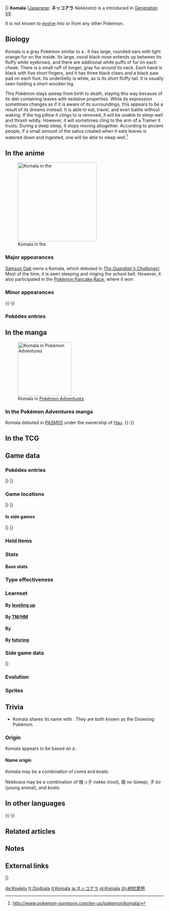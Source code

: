 {{PokémonPrevNext/Head|type=Normal}}
{{PokémonPrevNext/Pokémon|type=Normal|prevnum=774|prev=Minior|nextnum=776|next=Turtonator|roundleft=tl|roundright=tr}}
{{PokémonPrevNext/Disambig|species=Komala}}
|}
{{Pokémon Infobox
|name=Komala
|jname=ネッコアラ
|tmname=Nekkoara
|ndex=775
|type1=Normal
|category=Drowsing
|height-ftin=1'04"
|height-m=0.4
|weight-lbs=43.9
|weight-kg=19.9
|adex=222
|abilitylayout=1
|ability1=Comatose
|egggroupn=1
|egggroup1=Field
|eggcycles=20
|evtotal=2
|evat=2
|expyield=168
|lv100exp=1,250,000
|gendercode=127
|color=Blue
|catchrate=45
|body=12
|pokefordex=komala
|generation=7
|friendship=70
}}
'''Komala''' ([[List of Japanese Pokémon names|Japanese]]: '''ネッコアラ''' ''Nekkoara'') is a {{type|Normal}} {{OBP|Pokémon|species}} introduced in [[Generation VII]].

It is not known to [[Evolution|evolve]] into or from any other Pokémon.

==Biology==
Komala is a gray Pokémon similar to a {{wp|koala}}. It has large, rounded ears with light orange fur on the inside. Its large, ovoid black nose extends up between its fluffy white eyebrows, and there are additional white puffs of fur on each cheek. There is a small ruff of longer, gray fur around its neck. Each hand is black with five short fingers, and it has three black claws and a black paw pad on each foot. Its underbelly is white, as is its short fluffy tail. It is usually seen holding a short wooden log.

This Pokémon stays asleep from birth to death, staying this way because of its diet containing leaves with sedative properties. While its expression sometimes changes as if it is aware of its surroundings, this appears to be a result of its dreams instead. It is able to eat, travel, and even battle without waking. If the log pillow it clings to is removed, it will be unable to sleep well and thrash wildly. However, it will sometimes cling to the arm of a Trainer it trusts. During a deep sleep, it stops moving altogether. According to ancient people, if a small amount of the saliva created when it eats leaves is watered down and ingested, one will be able to sleep well.<ref>http://www.pokemon-sunmoon.com/en-us/pokemon/komala/</ref>

==In the anime==
[[File:Samson Komala.png|thumb|left|250px|Komala in the {{pkmn|anime}}]]
===Major appearances===
[[Samson Oak]] owns a Komala, which debuted in ''[[SM002|The Guardian's Challenge!]]''. Most of the time, it is seen sleeping and ringing the school bell. However, it also participated in the [[Pokémon Pancake Race]], where it won.

===Minor appearances===
{{-}}

===Pokédex entries===
{{Animedexheader|Alola}}
{{Animedexbody|SM013|Komala|Rotom Pokédex|Komala, the Drowsing Pokémon. A {{t|Normal}} type. Since its [[Ability]] is {{a|Comatose}}, Komala is always asleep. The log it clings to is a gift from its earliest days. It is said that Komala's behavior comes from a dream that it's having.}}
{{Animedexfooter/Pokémon|''Sun & Moon''|Alola}}

==In the manga==
[[File:Hau Komala Adventures.png|thumb|170px|Komala in [[Pokémon Adventures]]]]
===In the Pokémon Adventures manga===
Komala debuted in [[PASM05]] under the ownership of [[Hau]].
{{-}}

==In the TCG==
{{main|Komala (TCG)}}

==Game data==
===Pokédex entries===
{{Dex/Header|type=Normal}}
{{Dex/NA|gen=VII}}
{{Dex/Gen|gen=VII}}
{{Dex/Entry1|v=Sun|entry=It is born asleep, and it dies asleep. All its movements are apparently no more than the results of it tossing and turning in its dreams.}}
{{Dex/Entry1|v=Moon|entry=The log it holds was given to it by its parents at birth. It has also been known to cling to the arm of a friendly Trainer.}}
{{Dex/Entry1|v=Ultra Sun|entry=It stays asleep from the moment it's born. When it falls into a deep sleep, it stops moving altogether.}}
{{Dex/Entry1|v=Ultra Moon|entry=It remains asleep from birth to death as a result of the sedative properties of the leaves that form its diet.}}
|}
|}
{{Dex/Footer}}

===Game locations===
{{Availability/Header|type=Normal}}
{{Availability/NA|gen=VII}}
{{Availability/Gen|gen=VII}}
{{Availability/Entry2|v=Sun|v2=Moon|area={{rt|11|Alola}}}}
{{Availability/Entry2|v=Ultra Sun|v2=Ultra Moon|area={{rt|11|Alola}}}}
|}
|}
{{Availability/Footer}}

====In side games====
{{Availability/Header|type=Normal}}
{{Availability/Cross}}
{{Availability/Entry1|1|v=Shuffle|color={{beauty color}}|area=Event: ''{{DL|Special Stages|The Daily Pokémon (#7)}}''}}
|}
|}
{{Availability/Footer}}

===Held items===
===Stats===
====Base stats====
{{Stats
|type=Normal
|HP=65
|Attack=115
|Defense=65
|SpAtk=75
|SpDef=95
|Speed=65}}

===Type effectiveness===
{{TypeEffectiveness
|type1=Normal
|Normal=100
|Fighting=200
|Flying=100
|Poison=100
|Ground=100
|Rock=100
|Bug=100
|Ghost=0
|Steel=100
|Fire=100
|Water=100
|Grass=100
|Electric=100
|Psychic=100
|Ice=100
|Dragon=100
|Dark=100
|Fairy=100
|notes=yes
|normal=yes
|newghost=1}}

===Learnset===
====By [[Level|leveling up]]====
{{learnlist/levelh/7|Komala|Normal|Normal|7}}
{{learnlist/level7|1|Defense Curl|Normal|Status|—|—|40}}
{{learnlist/level7|1|Rollout|Rock|Physical|30|90|20}}
{{learnlist/level7|6|Stockpile|Normal|Status|—|—|20}}
{{learnlist/level7|6|Spit Up|Normal|Special|—|100|10||'''}}
{{learnlist/level7|6|Swallow|Normal|Status|—|—|10}}
{{learnlist/level7|11|Rapid Spin|Normal|Physical|20|100|40||'''}}
{{learnlist/level7|16|Yawn|Normal|Status|—|100|10}}
{{learnlist/level7|21|Slam|Normal|Physical|80|75|20||'''}}
{{learnlist/level7|26|Flail|Normal|Physical|—|100|15||'''}}
{{learnlist/level7|31|Sucker Punch|Dark|Physical|70|100|5}}
{{learnlist/level7|36|Psych Up|Normal|Status|—|—|10}}
{{learnlist/level7|41|Wood Hammer|Grass|Physical|120|100|15}}
{{learnlist/level7|46|Thrash|Normal|Physical|120|100|10||'''}}
{{learnlist/levelf/7|Komala|Normal|Normal|7}}

====By [[TM]]/[[HM]]====
{{learnlist/tmh/7|Komala|Normal|Normal|7}}
{{learnlist/tm7|TM01|Work Up|Normal|Status|—|—|30}}
{{learnlist/tm7|TM04|Calm Mind|Psychic|Status|—|—|20}}
{{learnlist/tm7|TM06|Toxic|Poison|Status|—|90|10}}
{{learnlist/tm7|TM08|Bulk Up|Fighting|Status|—|—|20}}
{{learnlist/tm7|TM10|Hidden Power|Normal|Special|60|100|15}}
{{learnlist/tm7|TM11|Sunny Day|Fire|Status|—|—|5}}
{{learnlist/tm7|TM17|Protect|Normal|Status|—|—|10}}
{{learnlist/tm7|TM21|Frustration|Normal|Physical|—|100|20||'''}}
{{learnlist/tm7|TM26|Earthquake|Ground|Physical|100|100|10}}
{{learnlist/tm7|TM27|Return|Normal|Physical|—|100|20||'''}}
{{learnlist/tm7|TM31|Brick Break|Fighting|Physical|75|100|15}}
{{learnlist/tm7|TM32|Double Team|Normal|Status|—|—|15}}
{{learnlist/tm7|TM42|Facade|Normal|Physical|70|100|20||'''}}
{{learnlist/tm7|TM45|Attract|Normal|Status|—|100|15}}
{{learnlist/tm7|TM47|Low Sweep|Fighting|Physical|65|100|20}}
{{learnlist/tm7|TM48|Round|Normal|Special|60|100|15||'''}}
{{learnlist/tm7|TM60|Quash|Dark|Status|—|100|15}}
{{learnlist/tm7|TM62|Acrobatics|Flying|Physical|55|100|15}}
{{learnlist/tm7|TM65|Shadow Claw|Ghost|Physical|70|100|15}}
{{learnlist/tm7|TM66|Payback|Dark|Physical|50|100|10}}
{{learnlist/tm7|TM75|Swords Dance|Normal|Status|—|—|20}}
{{learnlist/tm7|TM77|Psych Up|Normal|Status|—|—|10}}
{{learnlist/tm7|TM78|Bulldoze|Ground|Physical|60|100|20}}
{{learnlist/tm7|TM80|Rock Slide|Rock|Physical|75|90|10}}
{{learnlist/tm7|TM87|Swagger|Normal|Status|—|85|15}}
{{learnlist/tm7|TM88|Sleep Talk|Normal|Status|—|—|10}}
{{learnlist/tm7|TM89|U-turn|Bug|Physical|70|100|20}}
{{learnlist/tm7|TM90|Substitute|Normal|Status|—|—|10}}
{{learnlist/tm7|TM100|Confide|Normal|Status|—|—|20}}
{{learnlist/tmf/7|Komala|Normal|Normal|7}}

====By {{pkmn|breeding}}====
{{learnlist/breedh/7|Komala|Normal|Normal|7}}
{{learnlist/breed7|{{MSP|133|Eevee}}{{MSP|209|Snubbull}}{{MSP|210|Granbull}}{{MSP|216|Teddiursa}}{{MSP|231|Phanpy}}{{MSP|300|Skitty}}<br>{{MSP|417|Pachirisu}}{{MSP|427|Buneary}}{{MSP|428|Lopunny}}{{MSP|431|Glameow}}{{MSP|432|Purugly}}{{MSP|572|Minccino}}<br>{{MSP|585|Deerling}}{{MSP|586|Sawsbuck}}{{MSP|613|Cubchoo}}{{MSP|676|Furfrou}}{{MSP|678|Meowstic}}{{MSP|702|Dedenne}}<br>|Charm|Fairy|Status|—|100|20}}
{{learnlist/breed7|{{MSP|053|Persian}}{{MSP|053A|Persian}}{{MSP|209|Snubbull}}{{MSP|210|Granbull}}{{MSP|261|Poochyena}}{{MSP|262|Mightyena}}<br>{{MSP|264|Linoone}}{{MSP|287|Slakoth}}{{MSP|300|Skitty}}{{MSP|303|Mawile}}{{MSP|431|Glameow}}{{MSP|506|Lillipup}}<br>{{MSP|507|Herdier}}{{MSP|508|Stoutland}}{{MSP|509|Purrloin}}{{MSP|510|Liepard}}{{MSP|702|Dedenne}}|Play Rough|Fairy|Physical|90|90|10}}
{{learnlist/breed7|{{MSP|300|Skitty}}{{MSP|301|Delcatty}}{{MSP|572|Minccino}}{{MSP|573|Cinccino}}{{MSP|728|Popplio}}{{MSP|729|Brionne}}<br>{{MSP|730|Primarina}}|Sing|Normal|Status|—|55|15}}
{{learnlist/breed7|{{MSP|025|Pikachu}}{{MSP|133|Eevee}}{{MSP|203|Girafarig}}{{MSP|300|Skitty}}{{MSP|327|Spinda}}{{MSP|653|Fennekin}}<br>{{MSP|777|Togedemaru}}|Wish|Normal|Status|—|—|10|*}}
{{learnlist/breedf/7|Komala|Normal|Normal|7}}

====By [[Move Tutor|tutoring]]====
{{learnlist/tutorh/7|Komala|Normal|Normal|7}}
{{learnlist/tutor7|Endeavor|Normal|Physical|—|100|5|||no|yes}}
{{learnlist/tutor7|Iron Head|Steel|Physical|80|100|15|||no|yes}}
{{learnlist/tutor7|Knock Off|Dark|Physical|65|100|20|||no|yes}}
{{learnlist/tutor7|Last Resort|Normal|Physical|140|100|5||'''|no|yes}}
{{learnlist/tutor7|Snore|Normal|Special|50|100|15||'''|no|yes}}
{{learnlist/tutor7|Stomping Tantrum|Ground|Physical|75|100|10|||no|yes}}
{{learnlist/tutor7|Superpower|Fighting|Physical|120|100|5|||no|yes}}
{{learnlist/tutor7|Zen Headbutt|Psychic|Physical|80|90|15|||no|yes}}
{{learnlist/tutorf/7|Komala|Normal|Normal|7}}

===Side game data===
{{Spindata/Head|type=Normal}}
{{Spindata/Shuffle|col=6|type=Normal|ndex=775|num=720
|min=60
|max=120
|raisemaxlevel=10
|skill=Nap Time
|skilldesc=Leaves the foe asleep.
}}
|}

===Evolution===
{{Evobox-1
|type1=Normal
|pictype=art
|no1=775
|name1=Komala
|type1-1=Normal}}

===Sprites===
{{Spritebox/Header|type=Normal}}
{{Spritebox/NA|gen=VII}}
{{Spritebox/7|ndex=775}}
{{Spritebox/Footer|775|Komala}}

==Trivia==
* Komala shares its {{pkmn|category}} name with {{p|Musharna}}. They are both known as the Drowsing Pokémon.

===Origin===
Komala appears to be based on a {{wp|koala}}.

====Name origin====
Komala may be a combination of ''coma'' and ''koala''.

Nekkoara may be a combination of 根っ子 ''nekko'' (root), 寝 ''ne'' (sleep), 子 ''ko'' (young animal), and ''koala''.

==In other languages==
{{Other languages|type=Normal|type2=Normal
|ja=ネッコアラ ''Nekkoara''|jameaning=From {{tt|根っ子 ''nekko''|root}}, {{tt|寝 ''ne''|sleep}}, {{tt|子 ''ko''|young animal}}, and ''koala''
|fr=Dodoala|frmeaning=From {{tt|''dodo''|childish way of saying sleep}} and ''koala''
|es=Komala|esmeaning=Same as English name
|de=Koalelu|demeaning=From ''koala'' and ''{{tt|La-Le-Lu|a German lullaby}}''
|it=Komala|itmeaning=Same as English name
|ko=자말라 ''Jamalla''|komeaning=From {{tt|잠 ''jam''|sleep}} and ''koala''
|zh_cmn=樹枕尾熊 / 树枕尾熊 ''Shùzhěnwěixióng''|zh_cmnmeaning=From {{tt|樹 ''shù''|tree}}, {{tt|無尾熊 ''wúwěixióng'' and 树袋熊 ''shùdàixióng''|koala}}, and {{tt|枕頭 / 枕头 ''zhěntou''|pillow}}
|zh_yue=樹枕尾熊 ''Syuhjámméihhùhng''|zh_yuemeaning=From {{tt|樹 ''syuh''|tree}}, {{tt|樹熊 ''syuhhùhng''|koala}}, and {{tt|枕頭 ''jámtàuh''|pillow}}
|ru=Комала ''Komala''|rumeaning=Transcription of English name}}
{{-}}

==Related articles==
==Notes==
<references/>
==External links==
{{PokémonPrevNext/Head|type=Normal}}
{{PokémonPrevNext/Pokémon|type=Normal|prevnum=774|prev=Minior|nextnum=776|next=Turtonator}}
|}
{{Project Pokédex notice}}

[[de:Koalelu]]
[[fr:Dodoala]]
[[it:Komala]]
[[ja:ネッコアラ]]
[[pl:Komala]]
[[zh:树枕尾熊]]